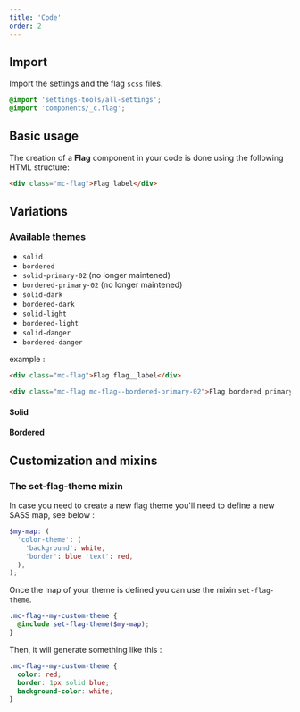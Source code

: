```yaml
---
title: 'Code'
order: 2
---
```


## Import

Import the settings and the flag `scss` files.

```scss
@import 'settings-tools/all-settings';
@import 'components/_c.flag';
```

## Basic usage

The creation of a **Flag** component in your code is done using the following HTML structure:

```html
<div class="mc-flag">Flag label</div>
```

<Preview path="default" />

## Variations

### Available themes

- `solid`
- `bordered`
- `solid-primary-02` (no longer maintened)
- `bordered-primary-02` (no longer maintened)
- `solid-dark`
- `bordered-dark`
- `solid-light`
- `bordered-light`
- `solid-danger`
- `bordered-danger`

example :

```html
<div class="mc-flag">Flag flag__label</div>

<div class="mc-flag mc-flag--bordered-primary-02">Flag bordered primary 02</div>
```

#### Solid

<Preview path="solid" />

#### Bordered

<Preview path="bordered" />

## Customization and mixins

### The set-flag-theme mixin

In case you need to create a new flag theme you'll need to define a new SASS map, see below :

```scss
$my-map: (
  'color-theme': (
    'background': white,
    'border': blue 'text': red,
  ),
);
```

Once the map of your theme is defined you can use the mixin `set-flag-theme`.

```scss
.mc-flag--my-custom-theme {
  @include set-flag-theme($my-map);
}
```

Then, it will generate something like this :

```scss
.mc-flag--my-custom-theme {
  color: red;
  border: 1px solid blue;
  background-color: white;
}
```
